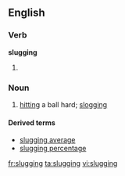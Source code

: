 ==English==

===Verb===
'''slugging'''

# {{present participle of|slug}}

===Noun===
{{en-noun|-}}

#{{US}} [[hitting]] a ball hard; [[slogging]]

====Derived terms====
*[[slugging average]]
*[[slugging percentage]]

[[fr:slugging]]
[[ta:slugging]]
[[vi:slugging]]